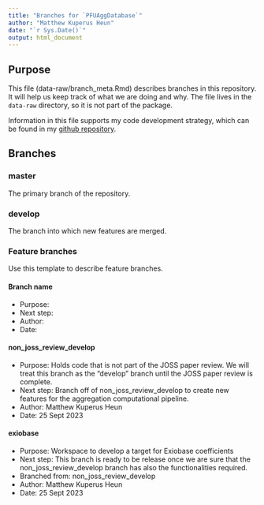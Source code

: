 ```yaml
---
title: "Branches for `PFUAggDatabase`"
author: "Matthew Kuperus Heun"
date: "`r Sys.Date()`"
output: html_document
---
```



## Purpose

This file (data-raw/branch_meta.Rmd) describes branches in this repository.
It will help us keep track of what we are doing and why.
The file lives in the `data-raw` directory, so it is not part of the package.

Information in this file supports my code development strategy,
which can be found in my
[github repository](https://github.com/MatthewHeun/DevelopmentStrategies).


## Branches

### master

The primary branch of the repository.

### develop

The branch into which new features are merged.

### Feature branches

Use this template to describe feature branches.

#### Branch name

* Purpose:
* Next step:
* Author:
* Date:



#### non_joss_review_develop

* Purpose: Holds code that is not part of the JOSS paper review.
           We will treat this branch as the "develop" branch
           until the JOSS paper review is complete.
* Next step: Branch off of non_joss_review_develop to create 
             new features for the aggregation computational pipeline. 
* Author: Matthew Kuperus Heun
* Date: 25 Sept 2023


#### exiobase

* Purpose: Workspace to develop a target for Exiobase coefficients
* Next step: This branch is ready to be release once we are sure that the non_joss_review_develop branch has also the functionalities required.
* Branched from: non_joss_review_develop
* Author: Matthew Kuperus Heun
* Date: 25 Sept 2023
